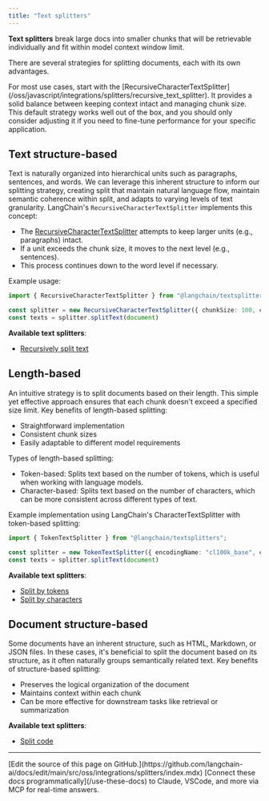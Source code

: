 ```yaml
---
title: "Text splitters"
---
```


**Text splitters** break large docs into smaller chunks that will be retrievable individually and fit within model context window limit.

There are several strategies for splitting documents, each with its own advantages.

<Tip>
For most use cases, start with the [RecursiveCharacterTextSplitter](/oss/javascript/integrations/splitters/recursive_text_splitter). It provides a solid balance between keeping context intact and managing chunk size. This default strategy works well out of the box, and you should only consider adjusting it if you need to fine-tune performance for your specific application.
</Tip>

## Text structure-based

Text is naturally organized into hierarchical units such as paragraphs, sentences, and words. We can leverage this inherent structure to inform our splitting strategy, creating split that maintain natural language flow, maintain semantic coherence within split, and adapts to varying levels of text granularity. LangChain's `RecursiveCharacterTextSplitter` implements this concept:

- The [RecursiveCharacterTextSplitter](/oss/javascript/integrations/splitters/recursive_text_splitter) attempts to keep larger units (e.g., paragraphs) intact.
- If a unit exceeds the chunk size, it moves to the next level (e.g., sentences).
- This process continues down to the word level if necessary.

Example usage:


```ts
import { RecursiveCharacterTextSplitter } from "@langchain/textsplitters";

const splitter = new RecursiveCharacterTextSplitter({ chunkSize: 100, chunkOverlap: 0 })
const texts = splitter.splitText(document)
```


**Available text splitters**:
- [Recursively split text](/oss/javascript/integrations/splitters/recursive_text_splitter)

## Length-based

An intuitive strategy is to split documents based on their length. This simple yet effective approach ensures that each chunk doesn't exceed a specified size limit. Key benefits of length-based splitting:

- Straightforward implementation
- Consistent chunk sizes
- Easily adaptable to different model requirements

Types of length-based splitting:

- Token-based: Splits text based on the number of tokens, which is useful when working with language models.
- Character-based: Splits text based on the number of characters, which can be more consistent across different types of text.

Example implementation using LangChain's CharacterTextSplitter with token-based splitting:


```ts
import { TokenTextSplitter } from "@langchain/textsplitters";

const splitter = new TokenTextSplitter({ encodingName: "cl100k_base", chunkSize: 100, chunkOverlap: 0 })
const texts = splitter.splitText(document)
```


**Available text splitters**:
- [Split by tokens](/oss/javascript/integrations/splitters/split_by_token)
- [Split by characters](/oss/javascript/integrations/splitters/character_text_splitter)

## Document structure-based

Some documents have an inherent structure, such as HTML, Markdown, or JSON files. In these cases, it's beneficial to split the document based on its structure, as it often naturally groups semantically related text. Key benefits of structure-based splitting:

- Preserves the logical organization of the document
- Maintains context within each chunk
- Can be more effective for downstream tasks like retrieval or summarization


**Available text splitters**:
- [Split code](/oss/javascript/integrations/splitters/code_splitter)

---

<Callout icon="pen-to-square" iconType="regular">
    [Edit the source of this page on GitHub.](https://github.com/langchain-ai/docs/edit/main/src/oss/integrations/splitters/index.mdx)
</Callout>
<Tip icon="terminal" iconType="regular">
    [Connect these docs programmatically](/use-these-docs) to Claude, VSCode, and more via MCP for    real-time answers.
</Tip>

